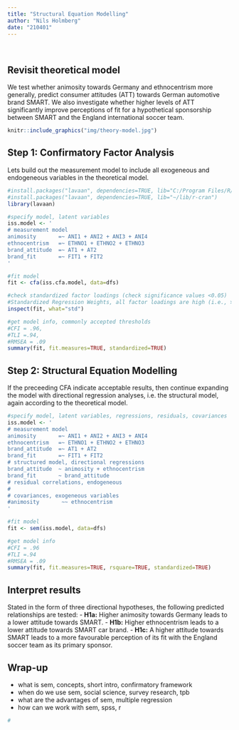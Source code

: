 ```yaml
---
title: "Structural Equation Modelling"
author: "Nils Holmberg"
date: "210401"
---
```

<br/>

## Revisit theoretical model
We test whether animosity towards Germany and ethnocentrism more generally, predict consumer attitudes (ATT) towards German automotive brand SMART. We also investigate whether higher levels of ATT significantly improve perceptions of fit for a hypothetical sponsorship between SMART and the England international soccer team.
```r
knitr::include_graphics("img/theory-model.jpg")
```

## Step 1: Confirmatory Factor Analysis
Lets build out the measurement model to include all exogeneous and endogeneous variables in the theoretical model.
```r
#install.packages("lavaan", dependencies=TRUE, lib="C:/Program Files/R/lib")
#install.packages("lavaan", dependencies=TRUE, lib="~/lib/r-cran")
library(lavaan)

#specify model, latent variables
iss.model <- '
# measurement model
animosity       =~ ANI1 + ANI2 + ANI3 + ANI4
ethnocentrism   =~ ETHNO1 + ETHNO2 + ETHNO3
brand_attitude  =~ AT1 + AT2
brand_fit       =~ FIT1 + FIT2
'

#fit model
fit <- cfa(iss.cfa.model, data=dfs)

#check standardized factor loadings (check significance values <0.05)
#Standardized Regression Weights, all factor loadings are high (i.e., >.70)
inspect(fit, what="std")

#get model info, commonly accepted thresholds
#CFI = .96, 
#TLI =.94, 
#RMSEA = .09
summary(fit, fit.measures=TRUE, standardized=TRUE)
```

## Step 2: Structural Equation Modelling
If the preceeding CFA indicate acceptable results, then continue expanding the model with directional regression analyses, i.e. the structural model, again according to the theoretical model.
```r
#specify model, latent variables, regressions, residuals, covariances
iss.model <- '
# measurement model
animosity       =~ ANI1 + ANI2 + ANI3 + ANI4
ethnocentrism   =~ ETHNO1 + ETHNO2 + ETHNO3
brand_attitude  =~ AT1 + AT2
brand_fit       =~ FIT1 + FIT2
# structured model, directional regressions
brand_attitude  ~ animosity + ethnocentrism
brand_fit       ~ brand_attitude
# residual correlations, endogeneous
#
# covariances, exogeneous variables
#animosity       ~~ ethnocentrism
'

#fit model
fit <- sem(iss.model, data=dfs)

#get model info
#CFI = .96
#TLI =.94
#RMSEA = .09
summary(fit, fit.measures=TRUE, rsquare=TRUE, standardized=TRUE)
```

## Interpret results
Stated in the form of three directional hypotheses, the following predicted relationships are tested:
- **H1a:** Higher animosity towards Germany leads to a lower attitude towards SMART. 
- **H1b:** Higher ethnocentrism leads to a lower attitude towards SMART car brand. 
- **H1c:** A higher attitude towards SMART leads to a more favourable perception of its fit with the England soccer team as its primary sponsor.


## Wrap-up
- what is sem, concepts, short intro, confirmatory framework
- when do we use sem, social science, survey research, tpb
- what are the advantages of sem, multiple regression
- how can we work with sem, spss, r
```r
#
```


